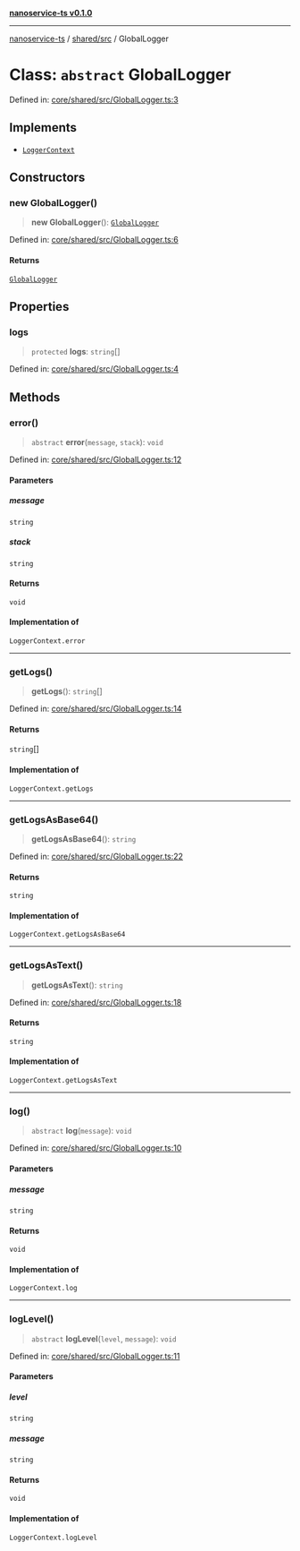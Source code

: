 [**nanoservice-ts v0.1.0**](/docs/ref/README)

***

[nanoservice-ts](/docs/ref/README) / [shared/src](/docs/ref/shared/src/README) / GlobalLogger

# Class: `abstract` GlobalLogger

Defined in: [core/shared/src/GlobalLogger.ts:3](https://github.com/deskree-inc/nanoservice-ts/blob/cd1933c250152cb6abc77d2acbfd230236ada573/core/shared/src/GlobalLogger.ts#L3)

## Implements

- [`LoggerContext`](/docs/ref/shared/src/type-aliases/LoggerContext)

## Constructors

### new GlobalLogger()

> **new GlobalLogger**(): [`GlobalLogger`](/docs/ref/shared/src/classes/GlobalLogger)

Defined in: [core/shared/src/GlobalLogger.ts:6](https://github.com/deskree-inc/nanoservice-ts/blob/cd1933c250152cb6abc77d2acbfd230236ada573/core/shared/src/GlobalLogger.ts#L6)

#### Returns

[`GlobalLogger`](/docs/ref/shared/src/classes/GlobalLogger)

## Properties

### logs

> `protected` **logs**: `string`[]

Defined in: [core/shared/src/GlobalLogger.ts:4](https://github.com/deskree-inc/nanoservice-ts/blob/cd1933c250152cb6abc77d2acbfd230236ada573/core/shared/src/GlobalLogger.ts#L4)

## Methods

### error()

> `abstract` **error**(`message`, `stack`): `void`

Defined in: [core/shared/src/GlobalLogger.ts:12](https://github.com/deskree-inc/nanoservice-ts/blob/cd1933c250152cb6abc77d2acbfd230236ada573/core/shared/src/GlobalLogger.ts#L12)

#### Parameters

##### message

`string`

##### stack

`string`

#### Returns

`void`

#### Implementation of

`LoggerContext.error`

***

### getLogs()

> **getLogs**(): `string`[]

Defined in: [core/shared/src/GlobalLogger.ts:14](https://github.com/deskree-inc/nanoservice-ts/blob/cd1933c250152cb6abc77d2acbfd230236ada573/core/shared/src/GlobalLogger.ts#L14)

#### Returns

`string`[]

#### Implementation of

`LoggerContext.getLogs`

***

### getLogsAsBase64()

> **getLogsAsBase64**(): `string`

Defined in: [core/shared/src/GlobalLogger.ts:22](https://github.com/deskree-inc/nanoservice-ts/blob/cd1933c250152cb6abc77d2acbfd230236ada573/core/shared/src/GlobalLogger.ts#L22)

#### Returns

`string`

#### Implementation of

`LoggerContext.getLogsAsBase64`

***

### getLogsAsText()

> **getLogsAsText**(): `string`

Defined in: [core/shared/src/GlobalLogger.ts:18](https://github.com/deskree-inc/nanoservice-ts/blob/cd1933c250152cb6abc77d2acbfd230236ada573/core/shared/src/GlobalLogger.ts#L18)

#### Returns

`string`

#### Implementation of

`LoggerContext.getLogsAsText`

***

### log()

> `abstract` **log**(`message`): `void`

Defined in: [core/shared/src/GlobalLogger.ts:10](https://github.com/deskree-inc/nanoservice-ts/blob/cd1933c250152cb6abc77d2acbfd230236ada573/core/shared/src/GlobalLogger.ts#L10)

#### Parameters

##### message

`string`

#### Returns

`void`

#### Implementation of

`LoggerContext.log`

***

### logLevel()

> `abstract` **logLevel**(`level`, `message`): `void`

Defined in: [core/shared/src/GlobalLogger.ts:11](https://github.com/deskree-inc/nanoservice-ts/blob/cd1933c250152cb6abc77d2acbfd230236ada573/core/shared/src/GlobalLogger.ts#L11)

#### Parameters

##### level

`string`

##### message

`string`

#### Returns

`void`

#### Implementation of

`LoggerContext.logLevel`
